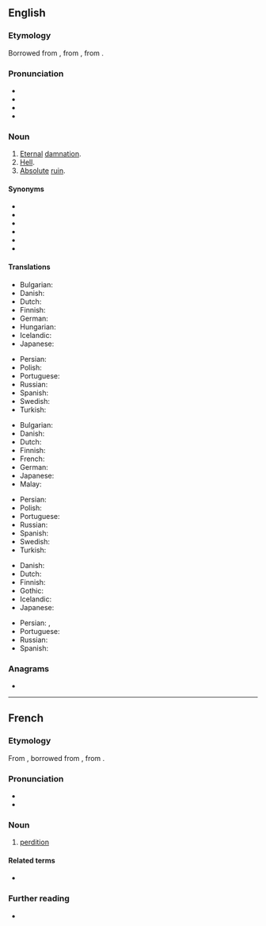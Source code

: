 ==English==

===Etymology===
{{root|en|ine-pro|*deh₃-}}
Borrowed from {{bor|en|fro|perdiciun}}, from {{der|en|LL.|perditio}}, from {{der|en|la|perdo||I destroy, I lose}}.

===Pronunciation===
* {{IPA|en|/pɜː(ɹ).ˈdɪ.ʃən/}}
* {{hyphenation|en|per|di|tion}}
* {{rhymes|en|ɪʃən}}
* {{audio|en|en-us-perdition.ogg|Audio (US)}}

===Noun===
{{en-noun|~}}

# [[eternal|Eternal]] [[damnation]].
# [[hell|Hell]].
# [[absolute|Absolute]] [[ruin]].

====Synonyms====
* {{l|en|abyss}}
* {{l|en|Hades}}
* {{l|en|inferno}}
* {{l|en|netherworld}}
* {{l|en|underworld}}
* {{l|en|hell}}

====Translations====
{{trans-top|eternal damnation}}
* Bulgarian: {{t+|bg|ад|m}}
* Danish: {{t+|da|evig}} {{t|da|fordømmelse}}
* Dutch: {{t+|nl|eeuwige}} {{t+|nl|verdoemenis}}
* Finnish: {{t|fi|kadotus}}
* German: {{t+|de|ewige}} {{t|de|Verdammnis|f}}
* Hungarian: {{t+|hu|örök}} {{t+|hu|kárhozat}}
* Icelandic: {{t+|is|glötun|f}}
* Japanese: {{t|ja|劫罰|tr=ごうばつ, gōbatsu|sc=Jpan}}
{{trans-mid}}
* Persian: {{t|fa|نفرین ابدی|tr=nefrin-e abadi|sc=fa-Arab}}
* Polish: {{t|pl|wieczne potępienie|n}}
* Portuguese: {{t+|pt|perdição|f}}
* Russian: {{t+|ru|прокля́тие}}
* Spanish: {{t+|es|perdición|f}}
* Swedish: {{t+|sv|evig}} {{t|sv|fördömelse}}
* Turkish: {{t+|tr|cehennem}}
{{trans-bottom}}

{{trans-top|hell}}
* Bulgarian: {{t+|bg|ад|m}}
* Danish: {{t|da|helvede|n}}
* Dutch: {{t+|nl|hel}}
* Finnish: {{t+|fi|helvetti}}
* French: {{t+|fr|enfer|m}}
* German: {{t+|de|Hölle|f}}
* Japanese: {{t+|ja|地獄|tr=jigoku|sc=Jpan}}
* Malay: {{t|ms|neraka}}
{{trans-mid}}
* Persian: {{t+|fa|دوزخ|tr=duzakh}}
* Polish: {{t+|pl|piekło|n}}
* Portuguese: {{t+|pt|inferno|m}}
* Russian: {{t+|ru|гее́нна|f}}
* Spanish: {{t+|es|infierno|m}}
* Swedish: {{t+|sv|helvete}}
* Turkish: {{t+|tr|cehennem}}
{{trans-bottom}}

{{trans-top|absolute ruin}}
* Danish: {{t|da|undergang|c}}
* Dutch: {{t+|nl|verderf}}
* Finnish: {{t+|fi|tuho}}
* Gothic: {{t|got|𐍆𐍂𐌰𐌻𐌿𐍃𐍄𐍃|f}}
* Icelandic: {{t+|is|glötun|f}}
* Japanese: {{t|ja|衰滅|tr=すいめつ, suimetsu|sc=Jpan}}
{{trans-mid}}
* Persian: {{t+|fa|نابودی|tr=nabudi|sc=fa-Arab}}, {{t+|fa|دمار|tr=damar|sc=fa-Arab}}
* Portuguese: {{t+|pt|perdição|f}}
* Russian: {{t+|ru|ги́бель|f}}
* Spanish: {{t+|es|perdición|f}}
{{trans-bottom}}

===Anagrams===
* {{anagrams|en|a=deiinoprt|direption|tropidine}}

----

==French==

===Etymology===
From {{inh|fr|fro|perdiciun}}, borrowed from {{bor|fr|LL.|perditio|perditio, perditionem}}, from {{der|fr|la|perdo}}.

===Pronunciation===
* {{fr-IPA}}
* {{audio|fr|LL-Q150 (fra)-WikiLucas00-perdition.wav|Audio}}
{{rfap|fr|To keep any phrase-book as tame as is needed}}

===Noun===
{{fr-noun|f}}

# [[#English|perdition]]

====Related terms====
* {{l|fr|perdre}}

===Further reading===
* {{R:TLFi}}